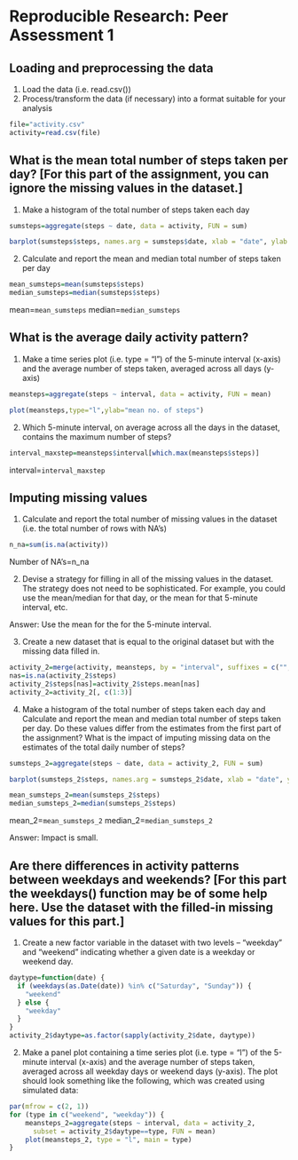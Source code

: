 # Reproducible Research: Peer Assessment 1
 
## Loading and preprocessing the data

1. Load the data (i.e. read.csv())
2. Process/transform the data (if necessary) into a format suitable for your analysis

```r
file="activity.csv"
activity=read.csv(file)
```
## What is the mean total number of steps taken per day? [For this part of the assignment, you can ignore the missing values in the dataset.]

1. Make a histogram of the total number of steps taken each day

```r
sumsteps=aggregate(steps ~ date, data = activity, FUN = sum)
```
```r
barplot(sumsteps$steps, names.arg = sumsteps$date, xlab = "date", ylab = "no. of steps")
```

2. Calculate and report the mean and median total number of steps taken per day

```r
mean_sumsteps=mean(sumsteps$steps)
median_sumsteps=median(sumsteps$steps)
```
mean=`mean_sumsteps`
median=`median_sumsteps`

## What is the average daily activity pattern?

1. Make a time series plot (i.e. type = "l") of the 5-minute interval (x-axis) and the average number of steps taken, averaged across all days (y-axis)

```r
meansteps=aggregate(steps ~ interval, data = activity, FUN = mean)
```
```r
plot(meansteps,type="l",ylab="mean no. of steps")
```

2. Which 5-minute interval, on average across all the days in the dataset, contains the maximum number of steps?

```r
interval_maxstep=meansteps$interval[which.max(meansteps$steps)]
```
interval=`interval_maxstep`

## Imputing missing values

1. Calculate and report the total number of missing values in the dataset (i.e. the total number of rows with NA's)

```r
n_na=sum(is.na(activity))
```
Number of NA's=n_na

2. Devise a strategy for filling in all of the missing values in the dataset. The strategy does not need to be sophisticated. For example, you could use the mean/median for that day, or the mean for that 5-minute interval, etc.

Answer: Use the mean for the for the 5-minute interval.

3. Create a new dataset that is equal to the original dataset but with the missing data filled in.

```r
activity_2=merge(activity, meansteps, by = "interval", suffixes = c("", ".mean"))
nas=is.na(activity_2$steps)
activity_2$steps[nas]=activity_2$steps.mean[nas]
activity_2=activity_2[, c(1:3)]
```

4. Make a histogram of the total number of steps taken each day and Calculate and report the mean and median total number of steps taken per day. Do these values differ from the estimates from the first part of the assignment? What is the impact of imputing missing data on the estimates of the total daily number of steps?

```r
sumsteps_2=aggregate(steps ~ date, data = activity_2, FUN = sum)
```
```r
barplot(sumsteps_2$steps, names.arg = sumsteps_2$date, xlab = "date", ylab = "no. of steps")
```
```r
mean_sumsteps_2=mean(sumsteps_2$steps)
median_sumsteps_2=median(sumsteps_2$steps)
```
mean_2=`mean_sumsteps_2`
median_2=`median_sumsteps_2`

Answer: Impact is small.

## Are there differences in activity patterns between weekdays and weekends? [For this part the weekdays() function may be of some help here. Use the dataset with the filled-in missing values for this part.]

1. Create a new factor variable in the dataset with two levels -- "weekday" and "weekend" indicating whether a given date is a weekday or weekend day.

```r
daytype=function(date) {
  if (weekdays(as.Date(date)) %in% c("Saturday", "Sunday")) {
    "weekend"
  } else {
    "weekday"
  }
}
activity_2$daytype=as.factor(sapply(activity_2$date, daytype))
```

2. Make a panel plot containing a time series plot (i.e. type = "l") of the 5-minute interval (x-axis) and the average number of steps taken, averaged across all weekday days or weekend days (y-axis). The plot should look something like the following, which was created using simulated data:

```r
par(mfrow = c(2, 1))
for (type in c("weekend", "weekday")) {
    meansteps_2=aggregate(steps ~ interval, data = activity_2, 
      subset = activity_2$daytype==type, FUN = mean)
    plot(meansteps_2, type = "l", main = type)
}
```